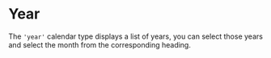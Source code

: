 

# Year

The `'year'` calendar type displays a list of years, you can select those years and select the month from the corresponding heading.

<Sandbox example="type-of-calendar-year" />

